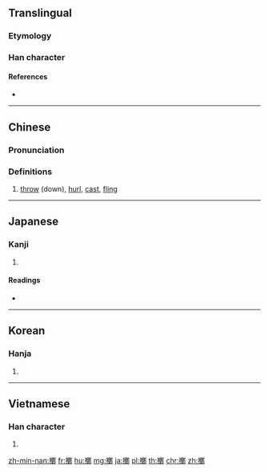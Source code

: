 {{also|掷}}
==Translingual==

===Etymology===
{{Han compound|手|鄭|c1=s|c2=p|t1=hand|ls=psc}}

===Han character===
{{Han char|rn=64|rad=手|as=15|sn=18|four=57027|canj=QTKL|ids=⿰扌鄭}}

====References====
* {{Han ref|kx=0461.020|dkj=12893|dj=0810.100|hdz=31976.030|uh=64F2|ud=25842|bh=C259|bd=49753}}

----

==Chinese==
{{zh-forms|s=掷}}

===Pronunciation===
{{zh-pron
|m=zhì
|c=zaak6
|h=pfs=
|md=
|mn=
|w=
|mc=y
|oc=y
|cat=v
}}

===Definitions===
{{zh-hanzi}}

# [[throw]] (down), [[hurl]], [[cast]], [[fling]]

----

==Japanese==

===Kanji===
{{ja-kanji|grade=|rs=手15}}

# {{defn|lang=ja|sort=手15}}

====Readings====
* {{ja-readings|on=[[てき]] (teki), [[じゃく]] (jaku)|kun=[[なげうつ]] (nageutsu), [[なぐる]] (naguru)}}

----

==Korean==

===Hanja===
{{ko-hanja|hangeul=척|eumhun=|rv=cheok|mr=ch'ŏk|y=chek}}

# {{defn|lang=ko|sort=手15}}

----

==Vietnamese==

===Han character===
{{vi-hantu|[[trịch]], [[trạnh]], [[chệch]], [[sịch]], [[trệch]], [[xệch]]|rs=手15}}

# {{defn|lang=vi|sort=手15}}

[[zh-min-nan:擲]]
[[fr:擲]]
[[hu:擲]]
[[mg:擲]]
[[ja:擲]]
[[pl:擲]]
[[th:擲]]
[[chr:擲]]
[[zh:擲]]